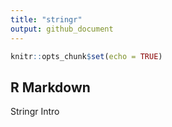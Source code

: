 ```yaml
---
title: "stringr"
output: github_document
---
```


```r
knitr::opts_chunk$set(echo = TRUE)
```

## R Markdown

Stringr Intro

```r

```

